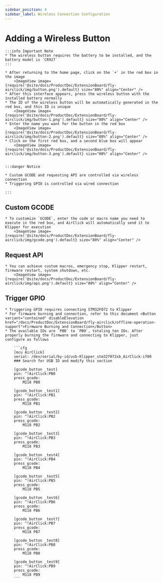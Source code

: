 ```yaml
---
sidebar_position: 4
sidebar_label: Wireless Connection Configuration
---
```








# Adding a Wireless Button

    :::info Important Note
    * The wireless button requires the battery to be installed, and the battery model is `CR927`
    :::

    * After returning to the home page, click on the `+` in the red box in the image
        <ImageView image={require('@site/docs/ProductDoc/ExtensionBoard/fly-airclick/img/button.png').default} size="80%" align="Center" />
    * After this interface appears, press the wireless button with the installed battery normally
    * The ID of the wireless button will be automatically generated in the red box, and this ID is unique
        <ImageView image={require('@site/docs/ProductDoc/ExtensionBoard/fly-airclick/img/button-1.png').default} size="80%" align="Center" />
    * Enter the name you want for the button in the red box
        <ImageView image={require('@site/docs/ProductDoc/ExtensionBoard/fly-airclick/img/button-2.png').default} size="80%" align="Center" />
    * Click on the first red box, and a second blue box will appear
        <ImageView image={require('@site/docs/ProductDoc/ExtensionBoard/fly-airclick/img/button-3.png').default} size="80%" align="Center" />


    :::danger Notice

    * Custom GCODE and requesting API are controlled via wireless connection
    * Triggering GPIO is controlled via wired connection

    :::

## Custom GCODE
    * To customize `GCODE`, enter the code or macro name you need to execute in the red box, and AirClick will automatically send it to Klipper for execution
        <ImageView image={require('@site/docs/ProductDoc/ExtensionBoard/fly-airclick/img/gcode.png').default} size="80%" align="Center" />

## Request API
    * You can achieve custom macros, emergency stop, Klipper restart, firmware restart, system shutdown, etc.
        <ImageView image={require('@site/docs/ProductDoc/ExtensionBoard/fly-airclick/img/api.png').default} size="80%" align="Center" />

## Trigger GPIO
    * Triggering GPIO requires connecting STM32F072 to Klipper
    * For firmware burning and connection, refer to this document <Button variant="contained" disableElevation href="/docs/ProductDoc/ExtensionBoard/fly-airclick/offline-operation-support">Firmware Burning and Connection</Button>
    * The available IOs are `PB0` to `PB9`, totaling ten IOs. After properly burning the firmware and connecting to Klipper, just configure as follows

        ```cfg
        [mcu AirClick]
        serial: /dev/serial/by-id/usb-Klipper_stm32f072xb_AirClick-if00
        ### Search for USB ID and modify this section

        [gcode_button _test]
        pin: ^!AirClick:PB0
        press_gcode:
            M118 PB0

        [gcode_button _test1]
        pin: ^!AirClick:PB1
        press_gcode:
            M118 PB1

        [gcode_button _test2]
        pin: ^!AirClick:PB2
        press_gcode:
            M118 PB2

        [gcode_button _test3]
        pin: ^!AirClick:PB3
        press_gcode:
            M118 PB3

        [gcode_button _test4]
        pin: ^!AirClick:PB4
        press_gcode:
            M118 PB4

        [gcode_button _test5]
        pin: ^!AirClick:PB5
        press_gcode:
            M118 PB5

        [gcode_button _test6]
        pin: ^!AirClick:PB6
        press_gcode:
            M118 PB6

        [gcode_button _test7]
        pin: ^!AirClick:PB7
        press_gcode:
            M118 PB7

        [gcode_button _test8]
        pin: ^!AirClick:PB8
        press_gcode:
            M118 PB8

        [gcode_button _test9]
        pin: ^!AirClick:PB9
        press_gcode:
            M118 PB9
        ```